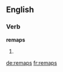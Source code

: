 ==English==

===Verb===
'''remaps'''

# {{third-person singular of|[[remap]]}}

[[de:remaps]]
[[fr:remaps]]